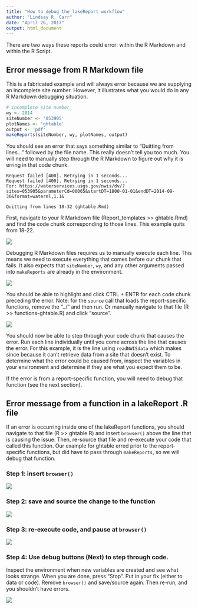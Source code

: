 ```yaml
---
title: "How to debug the lakeReport workflow"
author: "Lindsay R. Carr"
date: "April 26, 2017"
output: html_document
---
```


There are two ways these reports could error: within the R Markdown and within the R Script. 

## Error message from R Markdown file

This is a fabricated example and will always error because we are supplying an incomplete site number. However, it illustrates what you would do in any R Markdown debugging situation.

```r
# incomplete site number
wy <- 2014
siteNumber <- '053905'
plotNames <- 'ghtable'
output <- 'pdf'
makeReports(siteNumber, wy, plotNames, output)
```

You should see an error that says something similar to "Quitting from lines..." followed by the file name. This really doesn't tell you too much. You will need to manually step through the R Markdown to figure out why it is erring in that code chunk.

```
Request failed [400]. Retrying in 1 seconds...
Request failed [400]. Retrying in 1 seconds...
For: https://waterservices.usgs.gov/nwis/dv/?sites=053905&parameterCd=00065&startDT=1800-01-01&endDT=2014-09-30&format=waterml,1.1&

Quitting from lines 18-32 (ghtable.Rmd) 
```

First, navigate to your R Markdown file (Report_templates >> ghtable.Rmd) and find the code chunk corresponding to those lines. This example quits from 18-22.

![](images/find_RMD_lines.PNG)
<br>

Debugging R Markdown files requires us to manually execute each line. This means we need to execute everything that comes before our chunk that fails. It also expects that `siteNumber`, `wy`, and any other arguments passed into `makeReports` are already in the environment.

![](images/environment.PNG)
<br>

You should be able to highlight and click CTRL + ENTR for each code chunk preceding the error. Note: for the `source` call that loads the report-specific functions, remove the "../" and then run. Or manually navigate to that file (R >> functions-ghtable.R) and click "source".

![](images/remove_dots.PNG)
<br>

You should now be able to step through your code chunk that causes the error. Run each line individually until you come across the line that causes the error. For this example, it is the line using `readNWISdata` which makes since because it can't retrieve data from a site that doesn't exist. To determine what the error could be caused from, inspect the variables in your environment and determine if they are what you expect them to be.

If the error is from a report-specific function, you will need to debug that function (see the next section).

## Error message from a function in a lakeReport .R file

If an error is occurring inside one of the lakeReport functions, you should navigate to that file (R >> ghtable.R) and insert `browser()` above the line that is causing the issue. Then, re-source that file and re-execute your code that called this function. Our example for ghtable erred prior to the report-specific functions, but did have to pass through `makeReports`, so we will debug that function. 

### Step 1: insert `browser()`

![](images/insert_browser.PNG)
<br>

### Step 2: save and source the change to the function

![](images/save_source.PNG)
<br>

### Step 3: re-execute code, and pause at `browser()`

![](images/stop_at_browser.PNG)
<br>

### Step 4: Use debug buttons (Next) to step through code. 

Inspect the environment when new variables are created and see what looks strange. When you are done, press "Stop". Put in your fix (either to data or code). Remove `browser()` and save/source again. Then re-run, and you shouldn't have errors.

![](images/debug_buttons.PNG)
<br>
